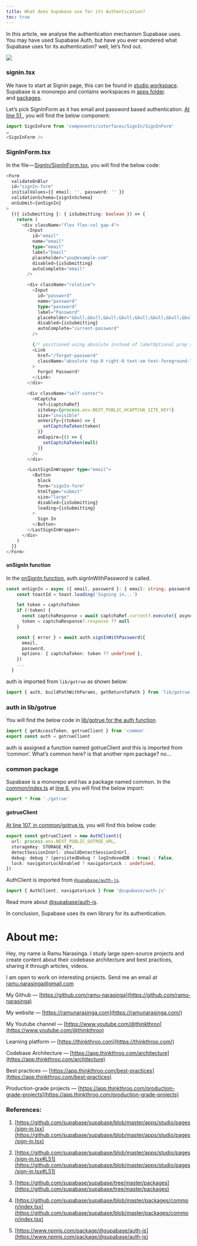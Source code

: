 ```yaml
---
title: What does Supabase use for its Authentication?
toc: true
---
```


In this article, we analyse the authentication mechanism Supabase uses. You may have used Supabase Auth, but have you ever wondered what Supabase uses for its authentication? well, let’s find out.

![](https://cdn-images-1.medium.com/max/1600/1*j2beVDZhX4a7eYlLWH4pug.png)

### signin.tsx

We have to start at Signin page, this can be found in [studio workspace](https://github.com/supabase/supabase/blob/master/apps/studio/pages/sign-in.tsx). Supabase is a monorepo and contains workspaces in [apps folder](https://github.com/supabase/supabase/tree/master/apps).  
and [packages](https://github.com/supabase/supabase/tree/master/packages).

Let’s pick SignInForm as it has email and password based authentication. [At line 51](https://github.com/supabase/supabase/blob/master/apps/studio/pages/sign-in.tsx#L51),, you will find the below component:

```ts
import SignInForm from 'components/interfaces/SignIn/SignInForm'
…
<SignInForm />
```

### SignInForm.tsx

In the file — [SignIn/SignInForm.tsx](https://github.com/supabase/supabase/blob/master/apps/studio/components/interfaces/SignIn/SignInForm.tsx#L22), you will find the below code:

```ts
<Form
  validateOnBlur
  id="signIn-form"
  initialValues={{ email: '', password: '' }}
  validationSchema={signInSchema}
  onSubmit={onSignIn}
>
  {({ isSubmitting }: { isSubmitting: boolean }) => {
    return (
      <div className="flex flex-col gap-4">
        <Input
          id="email"
          name="email"
          type="email"
          label="Email"
          placeholder="you@example.com"
          disabled={isSubmitting}
          autoComplete="email"
        />

        <div className="relative">
          <Input
            id="password"
            name="password"
            type="password"
            label="Password"
            placeholder="&bull;&bull;&bull;&bull;&bull;&bull;&bull;&bull;"
            disabled={isSubmitting}
            autoComplete="current-password"
          />

          {/* positioned using absolute instead of labelOptional prop so tabbing between inputs works smoothly */}
          <Link
            href="/forgot-password"
            className="absolute top-0 right-0 text-sm text-foreground-lighter"
          >
            Forgot Password?
          </Link>
        </div>

        <div className="self-center">
          <HCaptcha
            ref={captchaRef}
            sitekey={process.env.NEXT_PUBLIC_HCAPTCHA_SITE_KEY!}
            size="invisible"
            onVerify={(token) => {
              setCaptchaToken(token)
            }}
            onExpire={() => {
              setCaptchaToken(null)
            }}
          />
        </div>

        <LastSignInWrapper type="email">
          <Button
            block
            form="signIn-form"
            htmlType="submit"
            size="large"
            disabled={isSubmitting}
            loading={isSubmitting}
          >
            Sign In
          </Button>
        </LastSignInWrapper>
      </div>
    )
  }}
</Form>
```

#### onSignIn function

In the [onSignIn function](https://github.com/supabase/supabase/blob/master/apps/studio/components/interfaces/SignIn/SignInForm.tsx#L30), auth.signInWithPassword is called.

```ts
const onSignIn = async ({ email, password }: { email: string; password: string }) => {
    const toastId = toast.loading('Signing in...')

    let token = captchaToken
    if (!token) {
      const captchaResponse = await captchaRef.current?.execute({ async: true })
      token = captchaResponse?.response ?? null
    }

    const { error } = await auth.signInWithPassword({
      email,
      password,
      options: { captchaToken: token ?? undefined },
    })
    ...
  }
```

auth is imported from `lib/gotrue` as shown below:

```ts
import { auth, buildPathWithParams, getReturnToPath } from 'lib/gotrue'
```

### auth in lib/gotrue

You will find the below code in [lib/gotrue for the auth function](https://github.com/supabase/supabase/blob/master/apps/studio/lib/gotrue.ts).

```ts
import { getAccessToken, gotrueClient } from 'common'
export const auth = gotrueClient
```

auth is assigned a function named gotrueClient and this is imported from ‘common’. What’s common here? is that another npm package? no…

### common package

Supabase is a monorepo and has a package named common. In the [common/index.ts](https://github.com/supabase/supabase/blob/master/packages/common/index.tsx) at [line 6](https://github.com/supabase/supabase/blob/master/packages/common/index.tsx#L6), you will find the below import:

```ts
export * from './gotrue'
```

#### gotrueClient

[At line 107, in common/gotrue.ts](https://github.com/supabase/supabase/blob/master/packages/common/gotrue.ts#L107), you will find this below code:

```ts
export const gotrueClient = new AuthClient({
  url: process.env.NEXT_PUBLIC_GOTRUE_URL,
  storageKey: STORAGE_KEY,
  detectSessionInUrl: shouldDetectSessionInUrl,
  debug: debug ? (persistedDebug ? logIndexedDB : true) : false,
  lock: navigatorLockEnabled ? navigatorLock : undefined,
})
```

AuthClient is imported from [`@supabase/auth-js`](http://twitter.com/supabase/auth-js).

```ts
import { AuthClient, navigatorLock } from '@supabase/auth-js'
```

Read more about [@supabase/auth-js](https://www.npmjs.com/package/@supabase/auth-js).

In conclusion, Supabase uses its own library for its authentication.

# **About me:**

Hey, my name is Ramu Narasinga. I study large open-source projects and create content about their codebase architecture and best practices, sharing it through articles, videos.

I am open to work on interesting projects. Send me an email at ramu.narasinga@gmail.com

My Github — [https://github.com/ramu-narasinga](https://github.com/ramu-narasinga)

My website — [https://ramunarasinga.com](https://ramunarasinga.com/)

My Youtube channel — [https://www.youtube.com/@thinkthroo](https://www.youtube.com/@thinkthroo)

Learning platform — [https://thinkthroo.com](https://thinkthroo.com/)

Codebase Architecture — [https://app.thinkthroo.com/architecture](https://app.thinkthroo.com/architecture)

Best practices — [https://app.thinkthroo.com/best-practices](https://app.thinkthroo.com/best-practices)

Production-grade projects — [https://app.thinkthroo.com/production-grade-projects](https://app.thinkthroo.com/production-grade-projects)

### References:

1. [https://github.com/supabase/supabase/blob/master/apps/studio/pages/sign-in.tsx](https://github.com/supabase/supabase/blob/master/apps/studio/pages/sign-in.tsx)
    
2. [https://github.com/supabase/supabase/blob/master/apps/studio/pages/sign-in.tsx#L51](https://github.com/supabase/supabase/blob/master/apps/studio/pages/sign-in.tsx#L51)
    
3. [https://github.com/supabase/supabase/tree/master/packages](https://github.com/supabase/supabase/tree/master/packages)
    
4. [https://github.com/supabase/supabase/blob/master/packages/common/index.tsx](https://github.com/supabase/supabase/blob/master/packages/common/index.tsx)
    
5. [https://www.npmjs.com/package/@supabase/auth-js](https://www.npmjs.com/package/@supabase/auth-js)